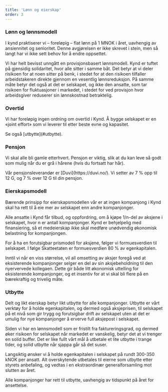```yaml
---
title: 'Lønn og eierskap'
order: 3
---
```



<Prose align="left" wide="true">
  <h3 id="lonn-og-lonsmodell">Lønn og lønnsmodell</h3>
  <p>
    I kynd praktiserer vi – foreløpig – flat lønn på 1 MNOK i året, uavhengig av ansiennitet og
    senioritet. Denne avgjørelsen er ikke skrevet i stein, men så langt har vi ikke sett behov for å
    endre oppsettet.
  </p>
  <p>
    Vi har helt bevisst unngått en provisjonsbasert lønnsmodell. Kynd er tuftet på gjensidig
    solidaritet, hvor alle sitter i samme båt. Det betyr at vi deler risikoen for at noen sitter på
    benk, i stedet for at den risikoen tilfaller arbeidstakeren direkte gjennom en vesentlig
    lønnsreduksjon. På samme måte betyr det også at det er selskapet, og ikke den ansatte, som tar
    risikoen for fluktuasjoner i markedet, i stedet for ved provisjon hvor arbeidsgiver reduserer
    sin lønnskostnad betraktelig.
  </p>
</Prose>

<Prose align="left" wide="true">
  <h3 id="overtid">Overtid</h3>
  <p>
    Vi har foreløpig ingen ordning om overtid i Kynd. Å bygge selskapet er en «joint effort» som vi
    leverer til etter beste evne og kapasitet.
  </p>
  <p>Se også [utbytte](#utbytte).</p>
</Prose>

<Prose align="left" wide="true">
  <h3 id="pensjon">Pensjon</h3>
  <p>
    Vi skal alle bli gamle etterhvert. Pensjon er viktig, slik at du kan leve så godt som mulig når
    du er grå i hårene (hvis du fortsatt har hår).
  </p>
  <p>
    Vår pensjonsleverandør er [Duvi](https://duvi.no/). Vi setter av 7 % opp til 12 G, og 7 % over
    12 G til din pensjon.
  </p>
</Prose>

<Prose align="left" wide="true">
  <h3 id="eierskapsmodell">Eierskapsmodell</h3>
  <p>
    Bærende prinsipp for eierskapsmodellen vår er at ingen kompanjong i Kynd skal ha rett til å eie
    mer av selskapet enn andre kompanjonger.
  </p>
  <p>
    Alle ansatte i Kynd får tilbud, og oppfordring, om å kjøpe 1/n-del av aksjene i selskapet, hvor
    n er antall kompanjonger. Kynd er behjelpelig med finansiering, så et medeierskap ikke skal
    medføre unødvendig økonomisk belastning for kompanjongen.
  </p>
  <p>
    For å ha en forutsigbar prismodell for aksjene, følger vi formuesverdien til selskapet. I følge
    Skatteetaten er formuesverdien 80 % av egenkapitalen.
  </p>
  <p>
    Inntil vi når en viss størrelse, vil all omsetting av aksjer foregå ved at eksisterende
    kompanjonger selger en del av sin aksjebeholdning til den nyervervede kollegaen. Dette gir både
    litt økonomisk uttelling for eksisterende kompanjonger, og et insentiv for at vi skal bli flere
    på en bærekraftig og trivelig måte.
  </p>
</Prose>

<Prose align="left" wide="true">
  <h3 id="utbytte">Utbytte</h3>
  <p>
    Delt og likt eierskap betyr likt utbytte for alle kompanjonger. Utbytte er vårt verktøy for å
    holde egenkapitalen, og dermed også aksjeprisen, til selskapet på et nivå som gir trygg og
    forutsigbar drift av selskapet uten at det er umulig for nye kompanjonger å erverve full
    aksjepost i selskapet.
  </p>
  <p>
    Siden vi har en lønnsmodell som er fristilt fra faktureringsgrad, og dermed øker risikoen for
    selskapet når markedet er vanskelig, betyr det at vi trenger en solid buffer. Det er like fullt
    vårt mål å utbetale et lite utbytte i trange tider, og solid utbytte når sjappa går så det
    suser.
  </p>
  <p>
    Langsiktig ønsker vi å holde egenkapitalen i selskapet på rundt 300-350 kNOK per ansatt. Alt
    overskytende utbetales til eierne som utbytte etter styrets anbefaling, og vedtas i en
    ekstraordinær generalforsamling mot slutten av året.
  </p>
  <p>Alle kompanjonger har rett til utbytte, uavhengig av tidspunkt på året for ansettelse.</p>
</Prose>
